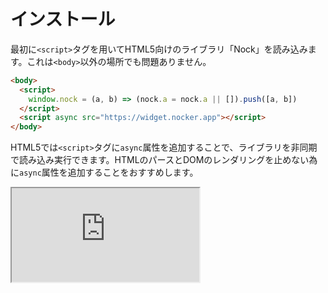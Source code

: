 # インストール

最初に`<script>`タグを用いてHTML5向けのライブラリ「Nock」を読み込みます。これは`<body>`以外の場所でも問題ありません。

```html
<body>
  <script>
    window.nock = (a, b) => (nock.a = nock.a || []).push([a, b])
  </script>
  <script async src="https://widget.nocker.app"></script>
</body>
```

HTML5では`<script>`タグに`async`属性を追加することで、ライブラリを非同期で読み込み実行できます。HTMLのパースとDOMのレンダリングを止めない為に`async`属性を追加することをおすすめします。

<iframe src="https://codesandbox.io/embed/nock-widget-fab-flthv9?fontsize=14&hidenavigation=1&module=%2Findex.html&theme=dark&view=editor"
  style={{ width:"100%", height:"500px", border:0, borderRadius: "4px", overflow:"hidden" }}
  title="Nock widget-fab"
  allow="accelerometer; ambient-light-sensor; camera; encrypted-media; geolocation; gyroscope; hid; microphone; midi; payment; usb; vr; xr-spatial-tracking"
  sandbox="allow-forms allow-modals allow-popups allow-presentation allow-same-origin allow-scripts"
/>

## ウィジェットを試す

関数`nock`に`render`を渡して、画面の右下にFAB（固定ボタン）を表示します。

```html
<body>
  <script>
    window.nock = (a, b) => (nock.a = nock.a || []).push([a, b])
    window.nock("renderWidgetFab")
  </script>
  <script async src="https://widget.nocker.app"></script>
</body>
```

ユーザが送信したフォームの内容を取得するには、NockerFabの`onSubmitTicket`にコールバック関数を渡します。

```html
<body>
  <script>
    window.nock = (a, b) => (nock.a = nock.a || []).push([a, b])
    window.nock("renderWidgetFab", {
      onSubmitEmotion(emotion) {
        console.log(emotion)
      },
      onSubmitTicket(ticket) {
        console.log(ticket)
      },
      onError(error) {
        console.error(error)
      }
    })
  </script>
  <script async src="https://widget.nocker.app"></script>
</body>
```

### render Options

Name|Type|Default|Description
:--|:--|:--|:--
onSubmitEmotion|string|null|評価がタップした時
onSubmitTicket|string|null|お問い合わせが送信された時
onError|string|null|エラーが発生した時

## テーマを適用する

メソッド`setTheme`を用いて、Nockerの用意するデフォルトのテーマを適用できます。
例えば`palette.mode`を設定することでダークモードに変更できます。

```html
<body>
  <script>
    window.nock = (a, b) => (nock.a = nock.a || []).push([a, b])
    window.nock("setTheme", {
      palette: {
        mode: "dark"
      }
    })
    window.nock("renderWidgetFab")
  </script>
  <script async src="https://widget.nocker.app"></script>
</body>
```

テーマを設定しない場合はデフォルトのテーマが使用されます。

## フォントを設定する

フォントを適用する場合は`typography.fontFamily`を指定します。

```html
<body>
  <script>
    const nock = (a, b) => (nock.a = nock.a || []).push([a, b])
    nock("setTheme", {
      typography: {
        fontFamily: "'Noto Sans JP', sans-serif",
      }
    })
    window.nock("renderWidgetFab")
  </script>
  <script async src="https://widget.nocker.app"></script>
</body>
```

## ウィジェットの設定を変更する

ウィジェットの設定を変更するには`setWidgetConfig`を呼び出します。

```html
<body>
  <script>
    const nock = (a, b) => (nock.a = nock.a || []).push([a, b])
    nock("setWidgetConfig", {
      fabText: "こんにちは",
    })
    window.nock("renderWidgetFab")
  </script>
  <script async src="https://widget.nocker.app"></script>
</body>
```

## NockerAPIを使用する

Nockerはフィードバックを管理する為のNockerAPIを提供しています。
NockerAPIを使用するには事前に[ログイン](https://nocker.app)とプロジェクトの作成が必要です。

:::caution
APIを使用しない場合はこのセクションは必要ありません。
:::

メソッド`login`を用いて、NockerのAPIと接続する為に必要なContextを作成します。
この「projectId」はプロジェクトIDで管理画面で確認できます。

```html
<body>
  <script>
    const nock = (a, b) => (nock.a = nock.a || []).push([a, b])
    nock("login", {
      projectId: "<YOUR_PROJECT_ID>",
      environment: "PRODUCTION",
    })
    window.nock("renderWidgetFab")
  </script>
  <script async src="https://widget.nocker.app"></script>
</body>
```

Knocker以外のAPIと接続する場合は`baseURL`を設定してください。

```html
<body>
  <script>
    const nock = (a, b) => (nock.a = nock.a || []).push([a, b])
    nock("login", {
      projectId: "xxxxxxxxxxxxxxxxxxxxx",
      environment: "PRODUCTION",
      baseURL: "<YOUR_API_ENDPOINT>"
    })
    window.nock("renderWidgetFab")
  </script>
  <script async src="https://widget.nocker.app"></script>
</body>
```

### login Options

Name|Type|Default
:--|:--|:--
projectId|string|"xxxxxxxxxxxxxxxxxxxxx"
environment|string|"PRODUCTION"
baseURL|string|"//nocker.app/api"
